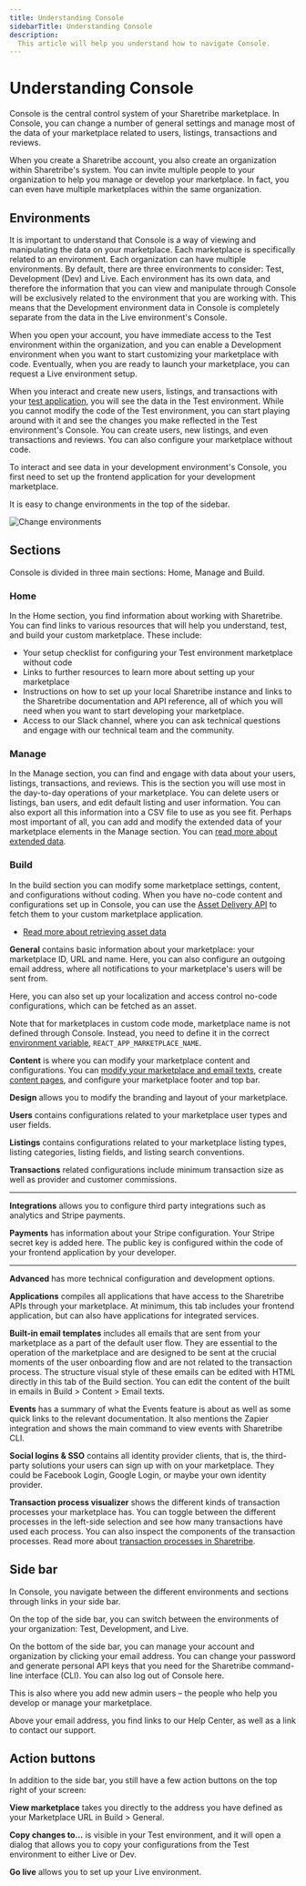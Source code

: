 ```yaml
---
title: Understanding Console
sidebarTitle: Understanding Console
description:
  This article will help you understand how to navigate Console.
---
```



# Understanding Console

Console is the central control system of your Sharetribe marketplace. In
Console, you can change a number of general settings and manage most of
the data of your marketplace related to users, listings, transactions
and reviews.

When you create a Sharetribe account, you also create an organization
within Sharetribe's system. You can invite multiple people to your
organization to help you manage or develop your marketplace. In fact,
you can even have multiple marketplaces within the same organization.

## Environments

It is important to understand that Console is a way of viewing and
manipulating the data on your marketplace. Each marketplace is
specifically related to an environment. Each organization can have
multiple environments. By default, there are three environments to
consider: Test, Development (Dev) and Live. Each environment has its own
data, and therefore the information that you can view and manipulate
through Console will be exclusively related to the environment that you
are working with. This means that the Development environment data in
Console is completely separate from the data in the Live environment's
Console.

When you open your account, you have immediate access to the Test
environment within the organization, and you can enable a Development
environment when you want to start customizing your marketplace with
code. Eventually, when you are ready to launch your marketplace, you can
request a Live environment setup.

When you interact and create new users, listings, and transactions with
your [test application](https://console.sharetribe.com), you will see
the data in the Test environment. While you cannot modify the code of
the Test environment, you can start playing around with it and see the
changes you make reflected in the Test environment's Console. You can
create users, new listings, and even transactions and reviews. You can
also configure your marketplace without code.

To interact and see data in your development environment's Console, you
first need to set up the frontend application for your development
marketplace.

It is easy to change environments in the top of the sidebar.

![Change environments](./env-change.png)

## Sections

Console is divided in three main sections: Home, Manage and Build.

### Home

In the Home section, you find information about working with Sharetribe.
You can find links to various resources that will help you understand,
test, and build your custom marketplace. These include:

- Your setup checklist for configuring your Test environment marketplace
  without code
- Links to further resources to learn more about setting up your
  marketplace
- Instructions on how to set up your local Sharetribe instance and links
  to the Sharetribe documentation and API reference, all of which you
  will need when you want to start developing your marketplace.
- Access to our Slack channel, where you can ask technical questions and
  engage with our technical team and the community.

### Manage

In the Manage section, you can find and engage with data about your
users, listings, transactions, and reviews. This is the section you will
use most in the day-to-day operations of your marketplace. You can
delete users or listings, ban users, and edit default listing and user
information. You can also export all this information into a CSV file to
use as you see fit. Perhaps most important of all, you can add and
modify the extended data of your marketplace elements in the Manage
section. You can
[read more about extended data](/concepts/extended-data/extended-data-introduction/).

### Build

In the build section you can modify some marketplace settings, content,
and configurations without coding. When you have no-code content and
configurations set up in Console, you can use the
[Asset Delivery API](https://www.sharetribe.com/api-reference/asset-delivery-api.html)
to fetch them to your custom marketplace application.

- [Read more about retrieving asset data](/references/assets/#retrieving-asset-data)

**General** contains basic information about your marketplace: your
marketplace ID, URL and name. Here, you can also configure an outgoing
email address, where all notifications to your marketplace's users will
be sent from.

Here, you can also set up your localization and access control no-code
configurations, which can be fetched as an asset.

<Callout type="info">

Note that for marketplaces in custom code mode, marketplace name is not
defined through Console. Instead, you need to define it in the correct
[environment variable](/template/configuration/template-env/),
`REACT_APP_MARKETPLACE_NAME`.

</Callout>

**Content** is where you can modify your marketplace content and
configurations. You can
[modify your marketplace and email texts](/concepts/content-management/marketplace-texts/),
create
[content pages](/concepts/content-management/headless-content-management/),
and configure your marketplace footer and top bar.

**Design** allows you to modify the branding and layout of your
marketplace.

**Users** contains configurations related to your marketplace user types
and user fields.

**Listings** contains configurations related to your marketplace listing
types, listing categories, listing fields, and listing search
conventions.

**Transactions** related configurations include minimum transaction size
as well as provider and customer commissions.

---

**Integrations** allows you to configure third party integrations such
as analytics and Stripe payments.

**Payments** has information about your Stripe configuration. Your
Stripe secret key is added here. The public key is configured within the
code of your frontend application by your developer.

---

**Advanced** has more technical configuration and development options.

**Applications** compiles all applications that have access to the
Sharetribe APIs through your marketplace. At minimum, this tab includes
your frontend application, but can also have applications for integrated
services.

**Built-in email templates** includes all emails that are sent from your
marketplace as a part of the default user flow. They are essential to
the operation of the marketplace and are designed to be sent at the
crucial moments of the user onboarding flow and are not related to the
transaction process. The structure visual style of these emails can be
edited with HTML directly in this tab of the Build section. You can edit
the content of the built in emails in Build > Content > Email texts.

**Events** has a summary of what the Events feature is about as well as
some quick links to the relevant documentation. It also mentions the
Zapier integration and shows the main command to view events with
Sharetribe CLI.

**Social logins & SSO** contains all identity provider clients, that is,
the third-party solutions your users can sign up with on your
marketplace. They could be Facebook Login, Google Login, or maybe your
own identity provider.

**Transaction process visualizer** shows the different kinds of
transaction processes your marketplace has. You can toggle between the
different processes in the left-side selection and see how many
transactions have used each process. You can also inspect the components
of the transaction processes. Read more about
[transaction processes in Sharetribe](/concepts/transactions/transaction-process/).

## Side bar

In Console, you navigate between the different environments and sections
through links in your side bar.

On the top of the side bar, you can switch between the environments of
your organization: Test, Development, and Live.

On the bottom of the side bar, you can manage your account and
organization by clicking your email address. You can change your
password and generate personal API keys that you need for the Sharetribe
command-line interface (CLI). You can also log out of Console here.

This is also where you add new admin users – the people who help you
develop or manage your marketplace.

Above your email address, you find links to our Help Center, as well as
a link to contact our support.

## Action buttons

In addition to the side bar, you still have a few action buttons on the
top right of your screen:

**View marketplace** takes you directly to the address you have defined
as your Marketplace URL in Build > General.

**Copy changes to...** is visible in your Test environment, and it will
open a dialog that allows you to copy your configurations from the Test
environment to either Live or Dev.

**Go live** allows you to set up your Live environment.
